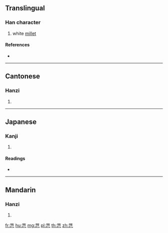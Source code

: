 {{character info/new}}
==Translingual==

===Han character===
{{Han char|rn=140|rad=艸|as=03|sn=9|four=44717|canj=TSU}}

# white [[millet]]

====References====
* {{Han ref|kx=1018.190|dkj=30681|dj=1476.170|hdz=53177.020|uh=8291|ud=33425|bh=CB7D|bd=52093}}

----

==Cantonese==

===Hanzi===
{{yue-hanzi|jyut=|y=gei2}}

# {{defn|lang=yue|sort=艸03}}

----

==Japanese==

===Kanji===
{{ja-kanji|grade=|rs=艸03}}

# {{defn|lang=ja|sort=艸03}}

====Readings====
* {{ja-readings|on=[[き]] (ki), [[ぎ]] (gi)|kun=[[ちさ]] (chisa)}}

----

==Mandarin==

===Hanzi===
{{cmn-hanzi|pin=[[huāng]] ([[huang1]]), [[huǎng]] ([[huang3]]), [[qǐ]] ([[qi3]]), [[wáng]] ([[wang2]])|wg=huang<sup>1</sup>, huang<sup>3</sup>, ch'i<sup>3</sup>, wang<sup>2</sup>}}

# {{defn|lang=cmn|sort=艸03}}

[[fr:芑]]
[[hu:芑]]
[[mg:芑]]
[[pl:芑]]
[[th:芑]]
[[zh:芑]]